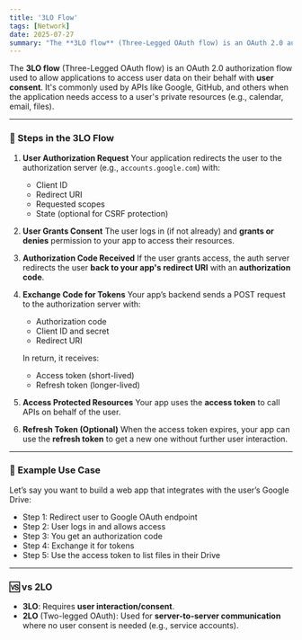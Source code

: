```yaml
---
title: '3LO Flow'
tags: [Network]
date: 2025-07-27
summary: "The **3LO flow** (Three-Legged OAuth flow) is an OAuth 2.0 authorization flow used to allow applications to access user data on their behalf with **user consent**. It's commonly used by APIs like Google, GitHub, and others when the application needs access to a user's private resources (e.g., calendar, email, files)."
---
```


The **3LO flow** (Three-Legged OAuth flow) is an OAuth 2.0 authorization flow used to allow applications to access user data on their behalf with **user consent**. It's commonly used by APIs like Google, GitHub, and others when the application needs access to a user's private resources (e.g., calendar, email, files).

---

### 🔁 Steps in the 3LO Flow

1. **User Authorization Request**
   Your application redirects the user to the authorization server (e.g., `accounts.google.com`) with:

   - Client ID
   - Redirect URI
   - Requested scopes
   - State (optional for CSRF protection)

2. **User Grants Consent**
   The user logs in (if not already) and **grants or denies** permission to your app to access their resources.

3. **Authorization Code Received**
   If the user grants access, the auth server redirects the user **back to your app's redirect URI** with an **authorization code**.

4. **Exchange Code for Tokens**
   Your app’s backend sends a POST request to the authorization server with:

   - Authorization code
   - Client ID and secret
   - Redirect URI

   In return, it receives:

   - Access token (short-lived)
   - Refresh token (longer-lived)

5. **Access Protected Resources**
   Your app uses the **access token** to call APIs on behalf of the user.

6. **Refresh Token (Optional)**
   When the access token expires, your app can use the **refresh token** to get a new one without further user interaction.

---

### 🔐 Example Use Case

Let’s say you want to build a web app that integrates with the user’s Google Drive:

- Step 1: Redirect user to Google OAuth endpoint
- Step 2: User logs in and allows access
- Step 3: You get an authorization code
- Step 4: Exchange it for tokens
- Step 5: Use the access token to list files in their Drive

---

### 🆚 vs 2LO

- **3LO**: Requires **user interaction/consent**.
- **2LO** (Two-legged OAuth): Used for **server-to-server communication** where no user consent is needed (e.g., service accounts).
